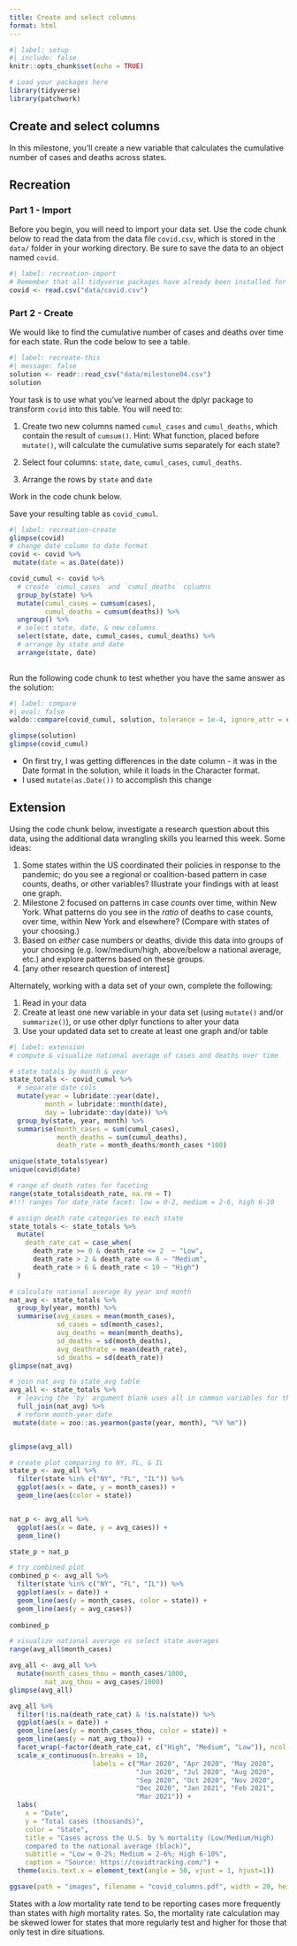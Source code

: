 ```yaml
---
title: Create and select columns
format: html
---
```


```r
#| label: setup
#| include: false
knitr::opts_chunk$set(echo = TRUE)

# Load your packages here
library(tidyverse)
library(patchwork)
```

## Create and select columns

In this milestone, you'll create a new variable that calculates the cumulative number of cases and deaths across states. 


## Recreation

### Part 1 - Import

Before you begin, you will need to import your data set. Use the code chunk below to read the data from the data file `covid.csv`, which is stored in the `data/` folder in your working directory. Be sure to save the data to an object named `covid`.


```r
#| label: recreation-import
# Remember that all tidyverse packages have already been installed for you, but you will need to *load* the ones you want to use. As a best practice when working within a Quarto document like this one, load any packages you will use within the code chunk labeled `setup` at the top of the file.
covid <- read.csv("data/covid.csv")
```

### Part 2 - Create

We would like to find the cumulative number of cases and deaths over time for each state. Run the code below to see a table.


```r
#| label: recreate-this
#| message: false
solution <- readr::read_csv("data/milestone04.csv")
solution
```

Your task is to use what you've learned about the dplyr package to transform `covid` into this table. You will need to:

1. Create two new columns named `cumul_cases` and `cumul_deaths`, which contain the result of `cumsum()`. Hint: What function, placed before `mutate()`, will calculate the cumulative sums separately for each state?

2. Select four columns: `state`, `date`, `cumul_cases`, `cumul_deaths`.

3. Arrange the rows by `state` and `date`

Work in the code chunk below.

Save your resulting table as `covid_cumul`.


```r
#| label: recreation-create
glimpse(covid)
# change date column to date format
covid <- covid %>% 
 mutate(date = as.Date(date))

covid_cumul <- covid %>% 
  # create `cumul_cases` and `cumul_deaths` columns
  group_by(state) %>% 
  mutate(cumul_cases = cumsum(cases),
         cumul_deaths = cumsum(deaths)) %>%
  ungroup() %>% 
  # select state, date, & new columns
  select(state, date, cumul_cases, cumul_deaths) %>% 
  # arrange by state and date
  arrange(state, date) 
  

```

Run the following code chunk to test whether you have the same answer as the solution:


```r
#| label: compare
#| eval: false
waldo::compare(covid_cumul, solution, tolerance = 1e-4, ignore_attr = c("class", "groups"))

glimpse(solution)
glimpse(covid_cumul)
```
- On first try, I was getting differences in the date column - it was in the Date format in the solution, while it loads in the Character format.
- I used `mutate(as.Date())` to accomplish this change

## Extension

Using the code chunk below, investigate a research question about this data, using the additional data wrangling skills you learned this week. Some ideas:

1. Some states within the US coordinated their policies in response to the pandemic; do you see a regional or coalition-based pattern in case counts, deaths, or other variables? Illustrate your findings with at least one graph.
2. Milestone 2 focused on patterns in case _counts_ over time, within New York. What patterns do you see in the _ratio_ of deaths to case counts, over time, within New York and elsewhere? (Compare with states of your choosing.)
3. Based on _either_ case numbers or deaths, divide this data into groups of your choosing (e.g. low/medium/high, above/below a national average, etc.) and explore patterns based on these groups.
4. [any other research question of interest]

Alternately, working with a data set of your own, complete the following:

1. Read in your data
2. Create at least one new variable in your data set (using `mutate()` and/or `summarize()`), or use other dplyr functions to alter your data
3. Use your updated data set to create at least one graph and/or table


```r
#| label: extension
# compute & visualize national average of cases and deaths over time

# state totals by month & year
state_totals <- covid_cumul %>% 
  # separate date cols
  mutate(year = lubridate::year(date), 
         month = lubridate::month(date),
         day = lubridate::day(date)) %>% 
  group_by(state, year, month) %>% 
  summarise(month_cases = sum(cumul_cases), 
            month_deaths = sum(cumul_deaths),
            death_rate = month_deaths/month_cases *100)

unique(state_totals$year)
unique(covid$date)

# range of death rates for faceting
range(state_totals$death_rate, na.rm = T)
#!!! ranges for date_rate facet: low = 0-2, medium = 2-6, high 6-10

# assign death rate categories to each state
state_totals <- state_totals %>% 
  mutate(
    death_rate_cat = case_when(
      death_rate >= 0 & death_rate <= 2  ~ "Low",
      death_rate > 2 & death_rate <= 6 ~ "Medium",
      death_rate > 6 & death_rate < 10 ~ "High")
  )

# calculate national average by year and month
nat_avg <- state_totals %>% 
  group_by(year, month) %>% 
  summarise(avg_cases = mean(month_cases),
            sd_cases = sd(month_cases),
            avg_deaths = mean(month_deaths),
            sd_deaths = sd(month_deaths),
            avg_deathrate = mean(death_rate),
            sd_deaths = sd(death_rate))
glimpse(nat_avg)

# join nat_avg to state_avg table
avg_all <- state_totals %>% 
  # leaving the 'by' argument blank uses all in common variables for the join
  full_join(nat_avg) %>% 
  # reform month-year date
 mutate(date = zoo::as.yearmon(paste(year, month), "%Y %m"))


glimpse(avg_all)

# create plot comparing to NY, FL, & IL
state_p <- avg_all %>% 
  filter(state %in% c("NY", "FL", "IL")) %>% 
  ggplot(aes(x = date, y = month_cases)) +
  geom_line(aes(color = state)) 


nat_p <- avg_all %>% 
  ggplot(aes(x = date, y = avg_cases)) +
  geom_line()

state_p + nat_p

# try combined plot
combined_p <- avg_all %>% 
  filter(state %in% c("NY", "FL", "IL")) %>% 
  ggplot(aes(x = date)) +
  geom_line(aes(y = month_cases, color = state)) +
  geom_line(aes(y = avg_cases))
  
combined_p

# visualize national average vs select state averages
range(avg_all$month_cases)

avg_all <- avg_all %>% 
  mutate(month_cases_thou = month_cases/1000,
         nat_avg_thou = avg_cases/1000)
glimpse(avg_all)

avg_all %>% 
  filter(!is.na(death_rate_cat) & !is.na(state)) %>% 
  ggplot(aes(x = date)) +
  geom_line(aes(y = month_cases_thou, color = state)) +
  geom_line(aes(y = nat_avg_thou)) +
  facet_wrap(~factor(death_rate_cat, c("High", "Medium", "Low")), ncol = 1) +
  scale_x_continuous(n.breaks = 10, 
                     labels = c("Mar 2020", "Apr 2020", "May 2020",
                                "Jun 2020", "Jul 2020", "Aug 2020",
                                "Sep 2020", "Oct 2020", "Nov 2020",
                                "Dec 2020", "Jan 2021", "Feb 2021",
                                "Mar 2021")) + 
  labs(
    x = "Date",
    y = "Total cases (thousands)",
    color = "State",
    title = "Cases across the U.S. by % mortality (Low/Medium/High)
    compared to the national average (black)",
    subtitle = "Low = 0-2%; Medium = 2-6%; High 6-10%",
    caption = "Source: https://covidtracking.com/") +
  theme(axis.text.x = element_text(angle = 50, vjust = 1, hjust=1))

ggsave(path = "images", filename = "covid_columns.pdf", width = 20, height = 20, units = "cm")
```
States with a *low* mortality rate tend to be reporting cases more frequently than states with *high* mortality rates. So, the mortality rate calculation may be skewed lower for states that more regularly test and higher for those that only test in dire situations.

